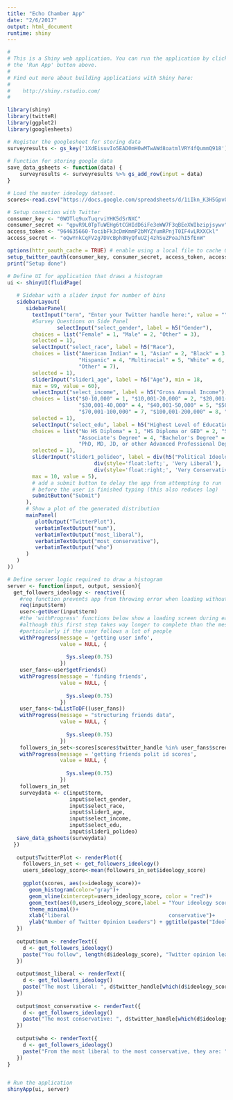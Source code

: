 ```yaml
---
title: "Echo Chamber App"
date: "2/6/2017"
output: html_document
runtime: shiny
---
```

<style type="text/css">
.shiny-frame{
  width: 100%;
  height: 1000px;
}
</style>


```r
#
# This is a Shiny web application. You can run the application by clicking
# the 'Run App' button above.
#
# Find out more about building applications with Shiny here:
#
#    http://shiny.rstudio.com/
#

library(shiny)
library(twitteR)
library(ggplot2)
library(googlesheets)

# Register the googlesheet for storing data
surveyresults <- gs_key('1XdEisuvIo5EAD0mH0wMTwAWd8oatmlVRY4fQummQ918')
  
# Function for storing google data
save_data_gsheets <- function(data) {
    surveyresults <- surveyresults %>% gs_add_row(input = data)
}

# Load the master ideology dataset.
scores<-read.csv("https://docs.google.com/spreadsheets/d/1iIkn_K3H5GpvOGn4GlIaB9HdKjuCw7_kZsHlku68xJg/pub?output=csv")

# Setup conection with Twitter
consumer_key <- "0WOTlq9uxTuqrviYHK5dSrNXC"
consumer_secret <- "qpvR9L0TpTuWEHg6tCGHIdD6iFe3eWW7F3qBEeXWIbzipjsywv"
access_token <- "964635660-TocibFk3cDmKmmP2bMYZYumRPnjT0IF4vLRXXCkl"
access_secret <- "oQwYnkCqFV2g7DVcBph8NyQfuUZj4zhSuZPoaJhI5fEnW"

options(httr_oauth_cache = TRUE) # enable using a local file to cache OAuth access credentials between R sessions
setup_twitter_oauth(consumer_key, consumer_secret, access_token, access_secret)
print("Setup done")
```


```r
# Define UI for application that draws a histogram
ui <- shinyUI(fluidPage(
   
   # Sidebar with a slider input for number of bins 
   sidebarLayout(
      sidebarPanel(
        textInput("term", "Enter your Twitter handle here:", value = ""),
        #Survey Questions on Side Panel
                selectInput("select_gender", label = h5("Gender"), 
        choices = list("Female" = 1, "Male" = 2, "Other" = 3), 
        selected = 1),
        selectInput("select_race", label = h5("Race"), 
        choices = list("American Indian" = 1, "Asian" = 2, "Black" = 3,
                       "Hispanic" = 4, "Multiracial" = 5, "White" = 6,
                       "Other" = 7), 
        selected = 1),
        sliderInput("slider1_age", label = h5("Age"), min = 18, 
        max = 99, value = 60),
        selectInput("select_income", label = h5("Gross Annual Income"), 
        choices = list("$0-10,000" = 1, "$10,001-20,000" = 2, "$20,001-30,000" = 3,
                       "$30,001-40,000" = 4, "$40,001-50,000" = 5, "$50,001-70,000" = 6,
                       "$70,001-100,000" = 7, "$100,001-200,000" = 8, "$200,001 or more" = 9), 
        selected = 1),
        selectInput("select_edu", label = h5("Highest Level of Education"), 
        choices = list("No HS Diploma" = 1, "HS Diploma or GED" = 2, "Some College" = 3,
                       "Associate's Degree" = 4, "Bachelor's Degree" = 5, "Master's Degree" = 6,
                       "PhD, MD, JD, or other Advanced Professional Degree" = 7), 
        selected = 1),
        sliderInput("slider1_polideo", label = div(h5("Political Ideology"), style='width:235px;',
                            div(style='float:left;', 'Very Liberal'), 
                            div(style='float:right;', 'Very Conservative')), min = 0, 
        max = 10, value = 5), 
        # add a submit button to delay the app from attempting to run
        # before the user is finished typing (this also reduces lag)
        submitButton("Submit")
      ),
      # Show a plot of the generated distribution
      mainPanel(
         plotOutput("TwitterPlot"),
         verbatimTextOutput("num"),
         verbatimTextOutput("most_liberal"),
         verbatimTextOutput("most_conservative"),
         verbatimTextOutput("who")
      )
   )
))

# Define server logic required to draw a histogram
server <- function(input, output, session){
  get_followers_ideology <- reactive({
    #req function prevents app from throwing error when loading without pre-given inputs
    req(input$term) 
    user<-getUser(input$term)
    #the 'withProgress' functions below show a loading screen during each step
    #although this first step takes way longer to complete than the message shows
    #particularly if the user follows a lot of people
    withProgress(message = 'getting user info',
                 value = NULL, {
                   
                   Sys.sleep(0.75)
                 })
    user_fans<-user$getFriends()
    withProgress(message = 'finding friends',
                 value = NULL, {
                   
                   Sys.sleep(0.75)
                 })
    user_fans<-twListToDF((user_fans))
    withProgress(message = "structuring friends data",
                 value = NULL, {
                   
                   Sys.sleep(0.75)
                 })
    followers_in_set<-scores[scores$twitter_handle %in% user_fans$screenName,]
    withProgress(message = 'getting friends polit id scores',
                 value = NULL, {
                   
                   Sys.sleep(0.75)
                 })
    followers_in_set
    surveydata <- c(input$term, 
                    input$select_gender, 
                    input$select_race,
                    input$slider1_age,
                    input$select_income,
                    input$select_edu, 
                    input$slider1_polideo)
   save_data_gsheets(surveydata)
  })
  
   output$TwitterPlot <- renderPlot({
     followers_in_set <- get_followers_ideology()
     users_ideology_score<-mean(followers_in_set$ideology_score)
     
     ggplot(scores, aes(x=ideology_score))+
       geom_histogram(color="gray")+
       geom_vline(xintercept=users_ideology_score, color = "red")+
       geom_text(aes(0,users_ideology_score,label = "Your ideology score", vjust = -3),color="white")+
       theme_minimal()+
       xlab("liberal                                conservative")+
       ylab("Number of Twitter Opinion Leaders") + ggtitle(paste("Ideology score of", input$term))
   })
   
   output$num <- renderText({
     d <- get_followers_ideology()
     paste("You follow", length(d$ideology_score), "Twitter opinion leaders in our dataset.")
   })
   
   output$most_liberal <- renderText({
     d <- get_followers_ideology()
     paste("The most liberal: ", d$twitter_handle[which(d$ideology_score == min(d$ideology_score))])
   })
   
   output$most_conservative <- renderText({
     d <- get_followers_ideology()
     paste("The most conservative: ", d$twitter_handle[which(d$ideology_score == max(d$ideology_score))])
   })
   
   output$who <- renderText({
     d <- get_followers_ideology()
     paste("From the most liberal to the most conservative, they are: ", paste(d$twitter_handle[order(d$ideology_score)], collapse = ", "))
   })
}


# Run the application 
shinyApp(ui, server)
```
